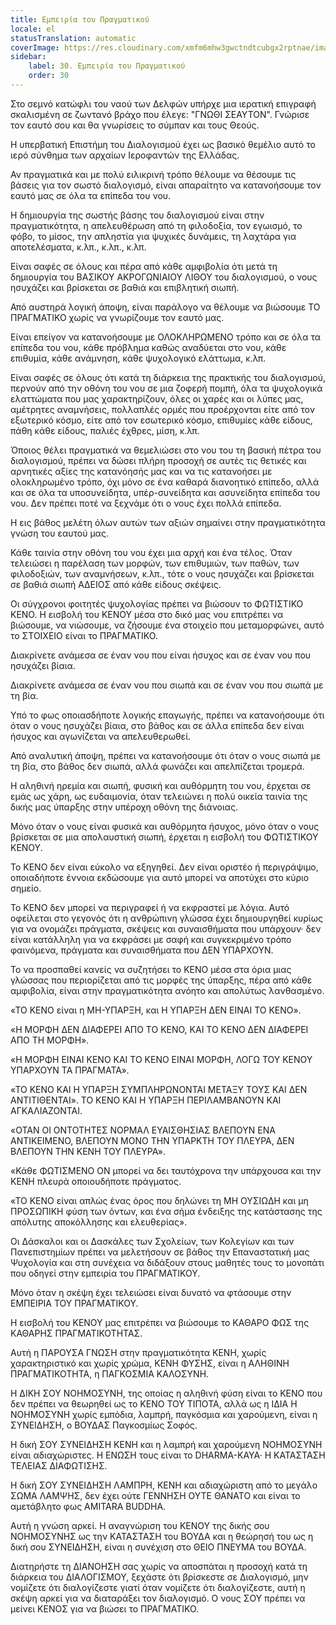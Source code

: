 ```yaml
---
title: Εμπειρία του Πραγματικού
locale: el
statusTranslation: automatic
coverImage: https://res.cloudinary.com/xmfm6mhw3gwctndtcubgx2rptnae/image/upload/v1740337243/small_cover_educacion_fundamental_a051170f1c.webp
sidebar:
    label: 30. Εμπειρία του Πραγματικού
    order: 30
---
```

Στο σεμνό κατώφλι του ναού των Δελφών υπήρχε μια ιερατική επιγραφή σκαλισμένη σε ζωντανό βράχο που έλεγε: "ΓΝΩΘΙ ΣΕΑΥΤΟΝ". Γνώρισε τον εαυτό σου και θα γνωρίσεις το σύμπαν και τους Θεούς.

Η υπερβατική Επιστήμη του Διαλογισμού έχει ως βασικό θεμέλιο αυτό το ιερό σύνθημα των αρχαίων Ιεροφαντών της Ελλάδας.

Αν πραγματικά και με πολύ ειλικρινή τρόπο θέλουμε να θέσουμε τις βάσεις για τον σωστό διαλογισμό, είναι απαραίτητο να κατανοήσουμε τον εαυτό μας σε όλα τα επίπεδα του νου.

Η δημιουργία της σωστής βάσης του διαλογισμού είναι στην πραγματικότητα, η απελευθέρωση από τη φιλοδοξία, τον εγωισμό, το φόβο, το μίσος, την απληστία για ψυχικές δυνάμεις, τη λαχτάρα για αποτελέσματα, κ.λπ., κ.λπ., κ.λπ.

Είναι σαφές σε όλους και πέρα από κάθε αμφιβολία ότι μετά τη δημιουργία του ΒΑΣΙΚΟΥ ΑΚΡΟΓΩΝΙΑΙΟΥ ΛΙΘΟΥ του διαλογισμού, ο νους ησυχάζει και βρίσκεται σε βαθιά και επιβλητική σιωπή.

Από αυστηρά λογική άποψη, είναι παράλογο να θέλουμε να βιώσουμε ΤΟ ΠΡΑΓΜΑΤΙΚΟ χωρίς να γνωρίζουμε τον εαυτό μας.

Είναι επείγον να κατανοήσουμε με ΟΛΟΚΛΗΡΩΜΕΝΟ τρόπο και σε όλα τα επίπεδα του νου, κάθε πρόβλημα καθώς αναδύεται στο νου, κάθε επιθυμία, κάθε ανάμνηση, κάθε ψυχολογικό ελάττωμα, κ.λπ.

Είναι σαφές σε όλους ότι κατά τη διάρκεια της πρακτικής του διαλογισμού, περνούν από την οθόνη του νου σε μια ζοφερή πομπή, όλα τα ψυχολογικά ελαττώματα που μας χαρακτηρίζουν, όλες οι χαρές και οι λύπες μας, αμέτρητες αναμνήσεις, πολλαπλές ορμές που προέρχονται είτε από τον εξωτερικό κόσμο, είτε από τον εσωτερικό κόσμο, επιθυμίες κάθε είδους, πάθη κάθε είδους, παλιές έχθρες, μίση, κ.λπ.

Όποιος θέλει πραγματικά να θεμελιώσει στο νου του τη βασική πέτρα του διαλογισμού, πρέπει να δώσει πλήρη προσοχή σε αυτές τις θετικές και αρνητικές αξίες της κατανόησής μας και να τις κατανοήσει με ολοκληρωμένο τρόπο, όχι μόνο σε ένα καθαρά διανοητικό επίπεδο, αλλά και σε όλα τα υποσυνείδητα, υπέρ-συνείδητα και ασυνείδητα επίπεδα του νου. Δεν πρέπει ποτέ να ξεχνάμε ότι ο νους έχει πολλά επίπεδα.

Η εις βάθος μελέτη όλων αυτών των αξιών σημαίνει στην πραγματικότητα γνώση του εαυτού μας.

Κάθε ταινία στην οθόνη του νου έχει μια αρχή και ένα τέλος. Όταν τελειώσει η παρέλαση των μορφών, των επιθυμιών, των παθών, των φιλοδοξιών, των αναμνήσεων, κ.λπ., τότε ο νους ησυχάζει και βρίσκεται σε βαθιά σιωπή ΑΔΕΙΟΣ από κάθε είδους σκέψεις.

Οι σύγχρονοι φοιτητές ψυχολογίας πρέπει να βιώσουν το ΦΩΤΙΣΤΙΚΟ ΚΕΝΟ. Η εισβολή του ΚΕΝΟΥ μέσα στο δικό μας νου επιτρέπει να βιώσουμε, να νιώσουμε, να ζήσουμε ένα στοιχείο που μεταμορφώνει, αυτό το ΣΤΟΙΧΕΙΟ είναι το ΠΡΑΓΜΑΤΙΚΟ.

Διακρίνετε ανάμεσα σε έναν νου που είναι ήσυχος και σε έναν νου που ησυχάζει βίαια.

Διακρίνετε ανάμεσα σε έναν νου που σιωπά και σε έναν νου που σιωπά με τη βία.

Υπό το φως οποιασδήποτε λογικής επαγωγής, πρέπει να κατανοήσουμε ότι όταν ο νους ησυχάζει βίαια, στο βάθος και σε άλλα επίπεδα δεν είναι ήσυχος και αγωνίζεται να απελευθερωθεί.

Από αναλυτική άποψη, πρέπει να κατανοήσουμε ότι όταν ο νους σιωπά με τη βία, στο βάθος δεν σιωπά, αλλά φωνάζει και απελπίζεται τρομερά.

Η αληθινή ηρεμία και σιωπή, φυσική και αυθόρμητη του νου, έρχεται σε εμάς ως χάρη, ως ευδαιμονία, όταν τελειώνει η πολύ οικεία ταινία της δικής μας ύπαρξης στην υπέροχη οθόνη της διάνοιας.

Μόνο όταν ο νους είναι φυσικά και αυθόρμητα ήσυχος, μόνο όταν ο νους βρίσκεται σε μια απολαυστική σιωπή, έρχεται η εισβολή του ΦΩΤΙΣΤΙΚΟΥ ΚΕΝΟΥ.

Το ΚΕΝΟ δεν είναι εύκολο να εξηγηθεί. Δεν είναι οριστέο ή περιγράψιμο, οποιαδήποτε έννοια εκδώσουμε για αυτό μπορεί να αποτύχει στο κύριο σημείο.

Το ΚΕΝΟ δεν μπορεί να περιγραφεί ή να εκφραστεί με λόγια. Αυτό οφείλεται στο γεγονός ότι η ανθρώπινη γλώσσα έχει δημιουργηθεί κυρίως για να ονομάζει πράγματα, σκέψεις και συναισθήματα που υπάρχουν· δεν είναι κατάλληλη για να εκφράσει με σαφή και συγκεκριμένο τρόπο φαινόμενα, πράγματα και συναισθήματα που ΔΕΝ ΥΠΑΡΧΟΥΝ.

Το να προσπαθεί κανείς να συζητήσει το ΚΕΝΟ μέσα στα όρια μιας γλώσσας που περιορίζεται από τις μορφές της ύπαρξης, πέρα από κάθε αμφιβολία, είναι στην πραγματικότητα ανόητο και απολύτως λανθασμένο.

«ΤΟ ΚΕΝΟ είναι η ΜΗ-ΥΠΑΡΞΗ, και Η ΥΠΑΡΞΗ ΔΕΝ ΕΙΝΑΙ ΤΟ ΚΕΝΟ».

«Η ΜΟΡΦΗ ΔΕΝ ΔΙΑΦΕΡΕΙ ΑΠΟ ΤΟ ΚΕΝΟ, ΚΑΙ ΤΟ ΚΕΝΟ ΔΕΝ ΔΙΑΦΕΡΕΙ ΑΠΟ ΤΗ ΜΟΡΦΗ».

«Η ΜΟΡΦΗ ΕΙΝΑΙ ΚΕΝΟ ΚΑΙ ΤΟ ΚΕΝΟ ΕΙΝΑΙ ΜΟΡΦΗ, ΛΟΓΩ ΤΟΥ ΚΕΝΟΥ ΥΠΑΡΧΟΥΝ ΤΑ ΠΡΑΓΜΑΤΑ».

«ΤΟ ΚΕΝΟ ΚΑΙ Η ΥΠΑΡΞΗ ΣΥΜΠΛΗΡΩΝΟΝΤΑΙ ΜΕΤΑΞΥ ΤΟΥΣ ΚΑΙ ΔΕΝ ΑΝΤΙΤΙΘΕΝΤΑΙ». ΤΟ ΚΕΝΟ ΚΑΙ Η ΥΠΑΡΞΗ ΠΕΡΙΛΑΜΒΑΝΟΥΝ ΚΑΙ ΑΓΚΑΛΙΑΖΟΝΤΑΙ.

«ΟΤΑΝ ΟΙ ΟΝΤΟΤΗΤΕΣ ΝΟΡΜΑΛ ΕΥΑΙΣΘΗΣΙΑΣ ΒΛΕΠΟΥΝ ΕΝΑ ΑΝΤΙΚΕΙΜΕΝΟ, ΒΛΕΠΟΥΝ ΜΟΝΟ ΤΗΝ ΥΠΑΡΚΤΗ ΤΟΥ ΠΛΕΥΡΑ, ΔΕΝ ΒΛΕΠΟΥΝ ΤΗΝ ΚΕΝΗ ΤΟΥ ΠΛΕΥΡΑ».

«Κάθε ΦΩΤΙΣΜΕΝΟ ΟΝ μπορεί να δει ταυτόχρονα την υπάρχουσα και την ΚΕΝΗ πλευρά οποιουδήποτε πράγματος.

«ΤΟ ΚΕΝΟ είναι απλώς ένας όρος που δηλώνει τη ΜΗ ΟΥΣΙΩΔΗ και μη ΠΡΟΣΩΠΙΚΗ φύση των όντων, και ένα σήμα ένδειξης της κατάστασης της απόλυτης αποκόλλησης και ελευθερίας».

Οι Δάσκαλοι και οι Δασκάλες των Σχολείων, των Κολεγίων και των Πανεπιστημίων πρέπει να μελετήσουν σε βάθος την Επαναστατική μας Ψυχολογία και στη συνέχεια να διδάξουν στους μαθητές τους το μονοπάτι που οδηγεί στην εμπειρία του ΠΡΑΓΜΑΤΙΚΟΥ.

Μόνο όταν η σκέψη έχει τελειώσει είναι δυνατό να φτάσουμε στην ΕΜΠΕΙΡΙΑ ΤΟΥ ΠΡΑΓΜΑΤΙΚΟΥ.

Η εισβολή του ΚΕΝΟΥ μας επιτρέπει να βιώσουμε το ΚΑΘΑΡΟ ΦΩΣ της ΚΑΘΑΡΗΣ ΠΡΑΓΜΑΤΙΚΟΤΗΤΑΣ.

Αυτή η ΠΑΡΟΥΣΑ ΓΝΩΣΗ στην πραγματικότητα ΚΕΝΗ, χωρίς χαρακτηριστικό και χωρίς χρώμα, ΚΕΝΗ ΦΥΣΗΣ, είναι η ΑΛΗΘΙΝΗ ΠΡΑΓΜΑΤΙΚΟΤΗΤΑ, η ΠΑΓΚΟΣΜΙΑ ΚΑΛΟΣΥΝΗ.

Η ΔΙΚΗ ΣΟΥ ΝΟΗΜΟΣΥΝΗ, της οποίας η αληθινή φύση είναι το ΚΕΝΟ που δεν πρέπει να θεωρηθεί ως το ΚΕΝΟ ΤΟΥ ΤΙΠΟΤΑ, αλλά ως η ΙΔΙΑ Η ΝΟΗΜΟΣΥΝΗ χωρίς εμπόδια, λαμπρή, παγκόσμια και χαρούμενη, είναι η ΣΥΝΕΙΔΗΣΗ, ο ΒΟΥΔΑΣ Παγκοσμίως Σοφός.

Η δική ΣΟΥ ΣΥΝΕΙΔΗΣΗ ΚΕΝΗ και η λαμπρή και χαρούμενη ΝΟΗΜΟΣΥΝΗ είναι αδιαχώριστες. Η ΕΝΩΣΗ τους είναι το DHARMA-KAYA· Η ΚΑΤΑΣΤΑΣΗ ΤΕΛΕΙΑΣ ΔΙΑΦΩΤΙΣΗΣ.

Η δική ΣΟΥ ΣΥΝΕΙΔΗΣΗ ΛΑΜΠΡΗ, ΚΕΝΗ και αδιαχώριστη από το μεγάλο ΣΩΜΑ ΛΑΜΨΗΣ, δεν έχει ούτε ΓΕΝΝΗΣΗ ΟΥΤΕ ΘΑΝΑΤΟ και είναι το αμετάβλητο φως AMITARA BUDDHA.

Αυτή η γνώση αρκεί. Η αναγνώριση του ΚΕΝΟΥ της δικής σου ΝΟΗΜΟΣΥΝΗΣ ως την ΚΑΤΑΣΤΑΣΗ του ΒΟΥΔΑ και η θεώρησή του ως η δική σου ΣΥΝΕΙΔΗΣΗ, είναι η συνέχιση στο ΘΕΙΟ ΠΝΕΥΜΑ του ΒΟΥΔΑ.

Διατηρήστε τη ΔΙΑΝΟΗΣΗ σας χωρίς να αποσπάται η προσοχή κατά τη διάρκεια του ΔΙΑΛΟΓΙΣΜΟΥ, ξεχάστε ότι βρίσκεστε σε Διαλογισμό, μην νομίζετε ότι διαλογίζεστε γιατί όταν νομίζετε ότι διαλογίζεστε, αυτή η σκέψη αρκεί για να διαταράξει τον διαλογισμό. Ο νους ΣΟΥ πρέπει να μείνει ΚΕΝΟΣ για να βιώσει το ΠΡΑΓΜΑΤΙΚΟ.

